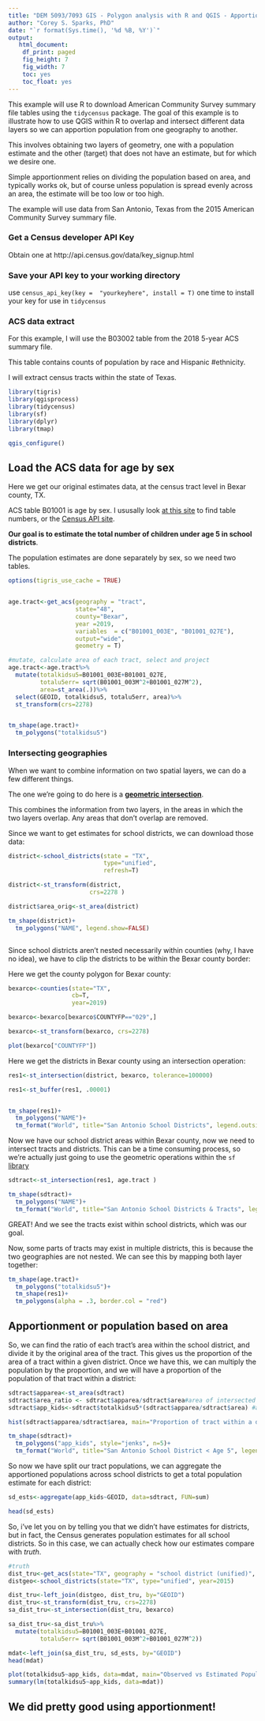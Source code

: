 ```yaml
---
title: "DEM 5093/7093 GIS - Polygon analysis with R and QGIS - Apportioning Populations"
author: "Corey S. Sparks, PhD"
date: "`r format(Sys.time(), '%d %B, %Y')`"
output:
   html_document:
    df_print: paged
    fig_height: 7
    fig_width: 7
    toc: yes
    toc_float: yes
---
```


This example will use R to download American Community Survey summary file tables using the `tidycensus` package. The goal of this example is to illustrate how to use QGIS within R to overlap and intersect different data layers so we can apportion population from one geography to another. 

This involves obtaining two layers of geometry, one with a population estimate and the other (target) that does not have an estimate, but for which we desire one.

Simple apportionment relies on dividing the population based on area, and typically works ok, but of course unless population is spread evenly across an area, the estimate will be too low or too high.

The example will use data from San Antonio, Texas from the 2015 American Community Survey summary file.

### Get a Census developer API Key
Obtain one at http://api.census.gov/data/key_signup.html

### Save your API key to your working directory
use `census_api_key(key =  "yourkeyhere", install = T)` one time to install your key for use in `tidycensus`

### ACS data extract
For this example, I will use the B03002 table from the 2018 5-year ACS summary file.

This table contains counts of population by race and Hispanic #ethnicity.

I will extract census tracts within the state of Texas. 


```r
library(tigris)
library(qgisprocess)
library(tidycensus)
library(sf)
library(dplyr)
library(tmap)

qgis_configure()

```


## Load the ACS data for age by sex

Here we get our original estimates data, at the census tract level in Bexar county, TX.

ACS table B01001 is age by sex. I ususally look [at this site](https://www.socialexplorer.com/data/ACS2018_5yr/metadata/?ds=ACS18_5yr) to find table numbers, or the [Census API site](https://api.census.gov/data/2018/acs/acs5.html).

**Our goal is to estimate the total number of children under age 5 in school districts**. 

The population estimates are done separately by sex, so we need two tables. 

```r

options(tigris_use_cache = TRUE)


age.tract<-get_acs(geography = "tract",
                   state="48",
                   county="Bexar",
                   year =2019,
                   variables  = c("B01001_003E", "B01001_027E"),
                   output="wide",
                   geometry = T)

#mutate, calculate area of each tract, select and project
age.tract<-age.tract%>%
  mutate(totalkidsu5=B01001_003E+B01001_027E,
         totalu5err= sqrt(B01001_003M^2+B01001_027M^2), 
         area=st_area(.))%>%
  select(GEOID, totalkidsu5, totalu5err, area)%>%
  st_transform(crs=2278)


tm_shape(age.tract)+
  tm_polygons("totalkidsu5")


```


### Intersecting geographies

When we want to combine information on two spatial layers, we can do a few different things. 

The one we're going to do here is a [**geometric intersection**](http://pro.arcgis.com/en/pro-app/tool-reference/analysis/intersect.htm).

This combines the information from two layers, in the areas in which the two layers overlap. Any areas that don't overlap are removed. 

Since we want to get estimates for school districts, we can download those data:

```r
district<-school_districts(state = "TX",
                           type="unified",
                           refresh=T)

district<-st_transform(district,
                       crs=2278 )

district$area_orig<-st_area(district)

tm_shape(district)+
  tm_polygons("NAME", legend.show=FALSE)



```

Since school districts aren't nested necessarily within counties (why, I have no idea), we have to clip the districts to be within the Bexar county border:

Here we get the county polygon for Bexar county:

```r
bexarco<-counties(state="TX",
                  cb=T,
                  year=2019)

bexarco<-bexarco[bexarco$COUNTYFP=="029",]

bexarco<-st_transform(bexarco, crs=2278)

plot(bexarco["COUNTYFP"])
```


Here we get the districts in Bexar county using an intersection operation:

```r

res1<-st_intersection(district, bexarco, tolerance=100000)

res1<-st_buffer(res1, .00001)


tm_shape(res1)+
  tm_polygons("NAME")+
  tm_format("World", title="San Antonio School Districts", legend.outside=TRUE)


```

Now we have our school district areas within Bexar county, now we need to intersect  tracts and districts. This can be a time consuming process, so we're actually just going to use the geometric operations within the `sf` [library](https://cran.r-project.org/web/packages/sf/vignettes/sf1.html#geometrycollection)

```r

sdtract<-st_intersection(res1, age.tract )

tm_shape(sdtract)+
  tm_polygons("NAME")+
  tm_format("World", title="San Antonio School Districts & Tracts", legend.outside=TRUE)


```

GREAT! And we see the tracts exist within school districts, which was our goal. 

Now, some parts of tracts may exist in multiple districts, this is because the two geographies are not nested. We can see this by mapping both layer together:

```r

tm_shape(age.tract)+
  tm_polygons("totalkidsu5")+
  tm_shape(res1)+
  tm_polygons(alpha = .3, border.col = "red")


```

## Apportionment or population based on area
So, we can find the ratio of each tract's area within the school district, and divide it by the original area of the tract. This gives us the proportion of the area of a tract within a given district. Once we have this, we can multiply the population by the proportion, and we will have a proportion of the population of that tract within a district:

```r
sdtract$apparea<-st_area(sdtract)
sdtract$area_ratio <- sdtract$apparea/sdtract$area#area of intersected tracts
sdtract$app_kids<-sdtract$totalkidsu5*(sdtract$apparea/sdtract$area) #apportion population

hist(sdtract$apparea/sdtract$area, main="Proportion of tract within a district")

tm_shape(sdtract)+
  tm_polygons("app_kids", style="jenks", n=5)+
  tm_format("World", title="San Antonio School District < Age 5", legend.outside=TRUE)


```

So now we have split our tract populations, we can aggregate the apportioned populations across school districts to get a total population estimate for each district:

```r
sd_ests<-aggregate(app_kids~GEOID, data=sdtract, FUN=sum)

head(sd_ests)

```


So, i've let you on by telling you that we didn't have estimates for districts, but in fact, the Census generates population estimates for all school districts. So in this case, we can actually check how our estimates compare with *truth*.

```r
#truth
dist_tru<-get_acs(state="TX", geography = "school district (unified)", year=2015, output = "wide",variable = c("B01001_003", "B01001_027"))
distgeo<-school_districts(state="TX", type="unified", year=2015)

dist_tru<-left_join(distgeo, dist_tru, by="GEOID")
dist_tru<-st_transform(dist_tru, crs=2278)
sa_dist_tru<-st_intersection(dist_tru, bexarco)

sa_dist_tru<-sa_dist_tru%>%
  mutate(totalkidsu5=B01001_003E+B01001_027E,
         totalu5err= sqrt(B01001_003M^2+B01001_027M^2))

mdat<-left_join(sa_dist_tru, sd_ests, by="GEOID")
head(mdat)

```

```r
plot(totalkidsu5~app_kids, data=mdat, main="Observed vs Estimated Populations")
summary(lm(totalkidsu5~app_kids, data=mdat))

```

## We did pretty good using apportionment!

